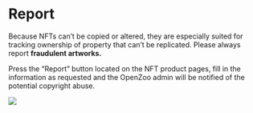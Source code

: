 # Report

Because NFTs can’t be copied or altered, they are especially suited for tracking ownership of property that can’t be replicated.
Please always report **fraudulent artworks.** 

Press the “Report” button located on the NFT product pages, fill in the information as requested and the OpenZoo admin will be notified of the potential copyright abuse.

![](/report.jpg)
